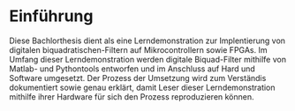 # Einführung
Diese Bachlorthesis dient als eine Lerndemonstration zur Implentierung von digitalen biquadratischen-Filtern auf Mikrocontrollern sowie FPGAs. Im Umfang dieser Lerndemonstration werden digitale Biquad-Filter mithilfe von Matlab- und Pythontools entworfen und im Anschluss auf Hard und Software umgesetzt. Der Prozess der Umsetzung wird zum Verständis dokumentiert sowie genau erklärt, damit Leser dieser Lerndemonstration mithilfe ihrer Hardware für sich den Prozess reproduzieren können.